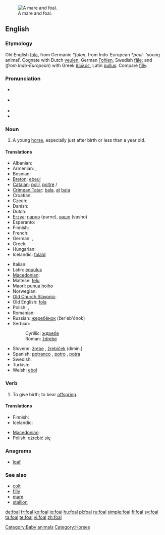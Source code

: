 [[Image:Mare and foal (Kvetina-Marie).jpg|thumb|right|A mare and foal.]]
==English==
{{wikipedia}}

===Etymology===
Old English [[fola]], from Germanic ''*fulon'', from Indo-European ''*poul-'' ‘young animal’.  Cognate with Dutch [[veulen]], German [[Fohlen]], Swedish [[fåle]]; and (''from Indo-European'') with Greek [[πῶλος]], Latin [[pullus]].  Compare [[filly]].

===Pronunciation===
* {{a|UK}} {{IPA|/fəʊl/}}
* {{a|US}} {{IPA|/foʊl/}}
* {{audio|en-us-foal.ogg|Audio (US)}}
* {{rhymes|əʊl}}

===Noun===
{{en-noun}}

# A young [[horse]], especially just after birth or less than a year old.

====Translations====
{{trans-top|young horse}}
* Albanian: {{t-|sq|mëz|m|xs=Albanian}}
* Armenian: {{t-|hy|մտրուկ|tr=mtruk}}, {{t-|hy|քուռակ|tr=k’urak}}
* Bosnian: {{t-|bs|ždrijebe|n}}
* [[Breton]]: [[ebeul]] {{m}}
* [[Catalan]]: [[pollí]], [[poltre]] {{m}}/{{f}}
* [[Crimean Tatar]]: [[bala#Crimean Tatar|bala]], [[at]] [[bala]]
* Croatian: {{t+|hr|ždrijebe|n}}
* Czech: {{t-|cs|hříbě|n}}
* Danish: {{t-|da|føl|n}}
* Dutch: {{t+|nl|veulen|n}}
* [[Erzya]]: [[парнэ]] (parne), [[вашо]] (vasho)
* Esperanto: {{t-|eo|ĉevalido|xs=Esperanto}}
* Finnish: {{t+|fi|varsa}}
* French: {{t+|fr|poulain|m}}
* German: {{t+|de|Fohlen|n}}, {{t+|de|Füllen|n}}
* Greek: {{t+|el|πουλάρι|n|tr=poulári}}
* Hungarian: {{t+|hu|csikó}}
* Icelandic: [[folald]] {{n}}
{{trans-mid}}
* Italian: {{t-|it|puledro|n}}
* Latin: [[equulus]] {{m}}
* [[Macedonian]]: {{t|mk|ждребе|n|tr=ždrébe}}
* Maltese: [[felu]] {{m}}
* Maori: [[punua hoiho]]
* Norwegian: {{t+|no|føll|n}}
* [[Old Church Slavonic]]: {{tø|cu|жрѣбьць|m|tr=žrěbĭcĭ|sc=Cyrs}}
* Old English: [[fola]] {{m}}
* Polish: {{t+|pl|źrebak|m}}, {{t+|pl|źrebię|n}}
* Romanian: {{t+|ro|mânz|m}}
* Russian: [[жеребёнок]] (žer'eb'ónok) {{m}}
* Serbian:
*: Cyrillic: [[ждребе]] {{n}}
*: Roman: [[ždrebe]] {{n}}
* Slovene: [[žrebe]] {{n}}, [[žrebiček]] {{m}} (dimin.)
* Spanish: [[potranco]] {{m}}, [[potro]] {{m}}, [[potra]] {{f}}
* Swedish: {{t+|sv|föl|n}}
* Turkish: {{t+|tr|tay}}
* Welsh: [[ebol]] {{m}}
{{trans-bottom}}

===Verb===
{{en-verb|foals|foaling|foaled|foaled}}

# {{context|equestrian}} To give birth; to bear [[offspring]].

====Translations====
{{trans-top|give birth}}
* Finnish: {{t+|fi|varsoa}}
* Icelandic: {{t+|is|kasta}}
{{trans-mid}}
* [[Macedonian]]: {{t|mk|се ождребува|tr=se oždrébuva}}
* Polish: [[oźrebić się]]
{{trans-bottom}}

===Anagrams===
* [[loaf]]

===See also===
* [[colt]]
* [[filly]]
* [[mare]]
* [[stallion]]

[[Category:Baby animals]]
[[Category:Horses]]

[[de:foal]]
[[fr:foal]]
[[ko:foal]]
[[io:foal]]
[[hu:foal]]
[[pl:foal]]
[[ru:foal]]
[[simple:foal]]
[[fi:foal]]
[[sv:foal]]
[[ta:foal]]
[[te:foal]]
[[vi:foal]]
[[zh:foal]]